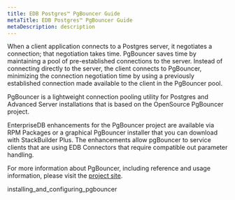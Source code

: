 ```yaml
---
title: EDB Postgres™ PgBouncer Guide
metaTitle: EDB Postgres™ PgBouncer Guide
metaDescription: description
---
```


When a client application connects to a Postgres server, it negotiates a
connection; that negotiation takes time. PgBouncer saves time by
maintaining a pool of pre-established connections to the server. Instead
of connecting directly to the server, the client connects to PgBouncer,
minimizing the connection negotiation time by using a previously
established connection made available to the client in the PgBouncer
pool.

PgBouncer is a lightweight connection pooling utility for Postgres and
Advanced Server installations that is based on the OpenSource PgBouncer
project.

EnterpriseDB enhancements for the PgBouncer project are available via
RPM Packages or a graphical PgBouncer installer that you can download
with StackBuilder Plus. The enhancements allow pgBouncer to service
clients that are using EDB Connectors that require compatible out
parameter handling.

For more information about PgBouncer, including reference and usage
information, please visit the [project
site](https://pgbouncer.github.io/).

<div class="toctree" data-maxdepth="3">

installing_and_configuring_pgbouncer

</div>
